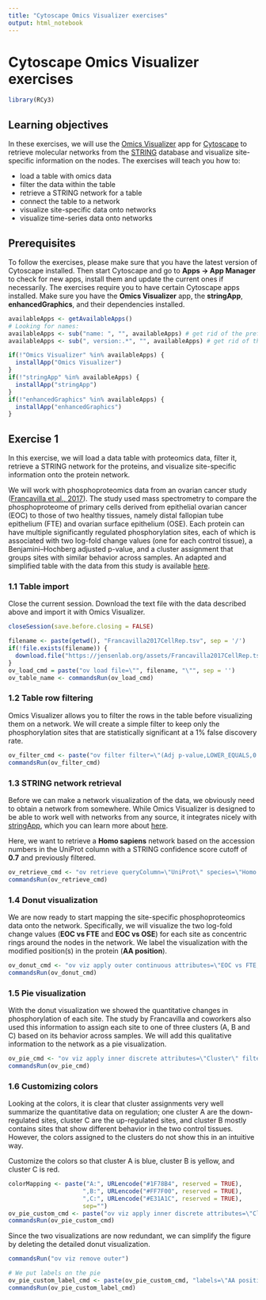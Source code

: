 ```yaml
---
title: "Cytoscape Omics Visualizer exercises"
output: html_notebook
---
```


# Cytoscape Omics Visualizer exercises

```r
library(RCy3)
```

## Learning objectives

In these exercises, we will use the [Omics Visualizer](http://apps.cytoscape.org/apps/omicsvisualizer) app for [Cytoscape](http://cytoscape.org/) to retrieve molecular networks from the [STRING](https://string-db.org/) database and visualize site-specific information on the nodes. The exercises will teach you how to:

- load a table with omics data
- filter the data within the table
- retrieve a STRING network for a table
- connect the table to a network
- visualize site-specific data onto networks
- visualize time-series data onto networks

## Prerequisites

To follow the exercises, please make sure that you have the latest version of Cytoscape installed. Then start Cytoscape and go to **Apps → App Manager** to check for new apps, install them and update the current ones if necessarily. The exercises require you to have certain Cytoscape apps installed. Make sure you have the **Omics Visualizer** app, the **stringApp**, **enhancedGraphics**, and their dependencies installed.

```r
availableApps <- getAvailableApps()
# Looking for names:
availableApps <- sub("name: ", "", availableApps) # get rid of the prefix
availableApps <- sub(", version:.*", "", availableApps) # get rid of the version

if(!"Omics Visualizer" %in% availableApps) {
  installApp("Omics Visualizer")
}
if(!"stringApp" %in% availableApps) {
  installApp("stringApp")
}
if(!"enhancedGraphics" %in% availableApps) {
  installApp("enhancedGraphics")
}
```


## Exercise 1

In this exercise, we will load a data table with proteomics data, filter it, retrieve a STRING network for the proteins, and visualize site-specific information onto the protein network.

We will work with phosphoproteomics data from an ovarian cancer study ([Francavilla et al., 2017](https://doi.org/10.1016/j.celrep.2017.03.015)). The study used mass spectrometry to compare the phosphoproteome of primary cells derived from epithelial ovarian cancer (EOC) to those of two healthy tissues, namely distal fallopian tube epithelium (FTE) and ovarian surface epithelium (OSE). Each protein can have multiple significantly regulated phosphorylation sites, each of which is associated with two log-fold change values (one for each control tissue), a Benjamini–Hochberg adjusted p-value, and a cluster assignment that groups sites with similar behavior across samples. An adapted and simplified table with the data from this study is available [here](https://jensenlab.org/assets/Francavilla2017CellRep.tsv).

### 1.1 Table import

Close the current session. Download the text file with the data described above and import it with Omics Visualizer.

```r
closeSession(save.before.closing = FALSE)

filename <- paste(getwd(), "Francavilla2017CellRep.tsv", sep = '/')
if(!file.exists(filename)) {
  download.file("https://jensenlab.org/assets/Francavilla2017CellRep.tsv", filename)
}
ov_load_cmd = paste("ov load file=\"", filename, "\"", sep = '')
ov_table_name <- commandsRun(ov_load_cmd)
```


### 1.2 Table row filtering

Omics Visualizer allows you to filter the rows in the table before visualizing them on a network. We will create a simple filter to keep only the phosphorylation sites that are statistically significant at a 1% false discovery rate.

```r
ov_filter_cmd <- paste("ov filter filter=\"(Adj p-value,LOWER_EQUALS,0.01)\" tableName=\"",ov_table_name,"\"", sep="")
commandsRun(ov_filter_cmd)
```

### 1.3 STRING network retrieval

Before we can make a network visualization of the data, we obviously need to obtain a network from somewhere. While Omics Visualizer is designed to be able to work well with networks from any source, it integrates nicely with [stringApp](http://apps.cytoscape.org/apps/stringapp), which you can learn more about [here](https://jensenlab.org/training/stringapp/).

Here, we want to retrieve a **Homo sapiens** network based on the accession numbers in the UniProt column with a STRING confidence score cutoff of **0.7** and previously filtered.

```r
ov_retrieve_cmd <- "ov retrieve queryColumn=\"UniProt\" species=\"Homo sapiens\" cutoff=0.7 filteredOnly=true"
commandsRun(ov_retrieve_cmd)
```

### 1.4 Donut visualization

We are now ready to start mapping the site-specific phosphoproteomics data onto the network. Specifically, we will visualize the two log-fold change values (**EOC vs FTE** and **EOC vs OSE**) for each site as concentric rings around the nodes in the network. We label the visualization with the modified position(s) in the protein (**AA position**).

```r
ov_donut_cmd <- "ov viz apply outer continuous attributes=\"EOC vs FTE,EOC vs OSE\" labels=\"AA position\" filteredOnly=true"
commandsRun(ov_donut_cmd)
```

### 1.5 Pie visualization

With the donut visualization we showed the quantitative changes in phosphorylation of each site. The study by Francavilla and coworkers also used this information to assign each site to one of three clusters (A, B and C) based on its behavior across samples. We will add this qualitative information to the network as a pie visualization.

```r
ov_pie_cmd <- "ov viz apply inner discrete attributes=\"Cluster\" filteredOnly=true"
commandsRun(ov_pie_cmd)
```

### 1.6 Customizing colors

Looking at the colors, it is clear that cluster assignments very well summarize the quantitative data on regulation; one cluster A are the down-regulated sites, cluster C are the up-regulated sites, and cluster B mostly contains sites that show different behavior in the two control tissues. However, the colors assigned to the clusters do not show this in an intuitive way.

Customize the colors so that cluster A is blue, cluster B is yellow, and cluster C is red.

```r
colorMapping <- paste("A:", URLencode("#1F78B4", reserved = TRUE),
                     ",B:", URLencode("#FF7F00", reserved = TRUE),
                     ",C:", URLencode("#E31A1C", reserved = TRUE),
                     sep="")
ov_pie_custom_cmd <- paste("ov viz apply inner discrete attributes=\"Cluster\" filteredOnly=true colorMapping=\"",colorMapping,"\"", sep="")
commandsRun(ov_pie_custom_cmd)
```

Since the two visualizations are now redundant, we can simplify the figure by deleting the detailed donut visualization.

```r
commandsRun("ov viz remove outer")

# We put labels on the pie
ov_pie_custom_label_cmd <- paste(ov_pie_custom_cmd, "labels=\"AA position\"")
commandsRun(ov_pie_custom_label_cmd)
```

